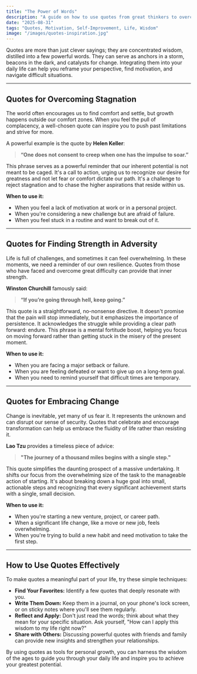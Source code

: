 ```yaml
---
title: "The Power of Words"
description: "A guide on how to use quotes from great thinkers to overcome stagnation, find strength in adversity, and embrace change in your daily life."
date: "2025-08-31"
tags: "Quotes, Motivation, Self-Improvement, Life, Wisdom"
image: "/images/quotes-inspiration.jpg"
---
```


Quotes are more than just clever sayings; they are concentrated wisdom, distilled into a few powerful words. They can serve as anchors in a storm, beacons in the dark, and catalysts for change. Integrating them into your daily life can help you reframe your perspective, find motivation, and navigate difficult situations.

---

## Quotes for Overcoming Stagnation

The world often encourages us to find comfort and settle, but growth happens outside our comfort zones. When you feel the pull of complacency, a well-chosen quote can inspire you to push past limitations and strive for more.

A powerful example is the quote by **Helen Keller**:

> **“One does not consent to creep when one has the impulse to soar.”**

This phrase serves as a powerful reminder that our inherent potential is not meant to be caged. It's a call to action, urging us to recognize our desire for greatness and not let fear or comfort dictate our path. It's a challenge to reject stagnation and to chase the higher aspirations that reside within us.

**When to use it:**

- When you feel a lack of motivation at work or in a personal project.
- When you're considering a new challenge but are afraid of failure.
- When you feel stuck in a routine and want to break out of it.

---

## Quotes for Finding Strength in Adversity

Life is full of challenges, and sometimes it can feel overwhelming. In these moments, we need a reminder of our own resilience. Quotes from those who have faced and overcome great difficulty can provide that inner strength.

**Winston Churchill** famously said:

> **“If you’re going through hell, keep going.”**

This quote is a straightforward, no-nonsense directive. It doesn't promise that the pain will stop immediately, but it emphasizes the importance of persistence. It acknowledges the struggle while providing a clear path forward: endure. This phrase is a mental fortitude boost, helping you focus on moving forward rather than getting stuck in the misery of the present moment.

**When to use it:**

- When you are facing a major setback or failure.
- When you are feeling defeated or want to give up on a long-term goal.
- When you need to remind yourself that difficult times are temporary.

---

## Quotes for Embracing Change

Change is inevitable, yet many of us fear it. It represents the unknown and can disrupt our sense of security. Quotes that celebrate and encourage transformation can help us embrace the fluidity of life rather than resisting it.

**Lao Tzu** provides a timeless piece of advice:

> **"The journey of a thousand miles begins with a single step."**

This quote simplifies the daunting prospect of a massive undertaking. It shifts our focus from the overwhelming size of the task to the manageable action of starting. It's about breaking down a huge goal into small, actionable steps and recognizing that every significant achievement starts with a single, small decision.

**When to use it:**

- When you're starting a new venture, project, or career path.
- When a significant life change, like a move or new job, feels overwhelming.
- When you're trying to build a new habit and need motivation to take the first step.

---

## How to Use Quotes Effectively

To make quotes a meaningful part of your life, try these simple techniques:

- **Find Your Favorites:** Identify a few quotes that deeply resonate with you.
- **Write Them Down:** Keep them in a journal, on your phone's lock screen, or on sticky notes where you'll see them regularly.
- **Reflect and Apply:** Don't just read the words; think about what they mean for your specific situation. Ask yourself, "How can I apply this wisdom to my life right now?"
- **Share with Others:** Discussing powerful quotes with friends and family can provide new insights and strengthen your relationships.

By using quotes as tools for personal growth, you can harness the wisdom of the ages to guide you through your daily life and inspire you to achieve your greatest potential.
